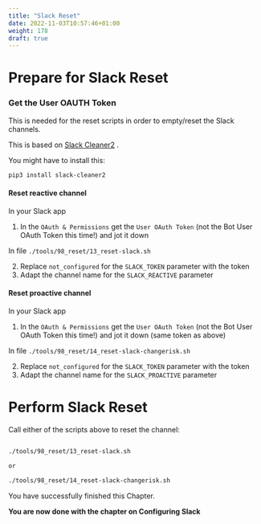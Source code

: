 ```yaml
---
title: "Slack Reset"
date: 2022-11-03T10:57:46+01:00
weight: 178
draft: true
---
```


# Prepare for Slack Reset


### Get the User OAUTH Token

This is needed for the reset scripts in order to empty/reset the Slack channels.

This is based on <a href="https://github.com/sgratzl/slack_cleaner2" target="_blank" >Slack Cleaner2</a> .

You might have to install this:

```bash
pip3 install slack-cleaner2
```
#### Reset reactive channel 

In your Slack app

1. In the `OAuth & Permissions` get the `User OAuth Token` (not the Bot User OAuth Token this time!) and jot it down

In file `./tools/98_reset/13_reset-slack.sh`

2. Replace `not_configured` for the `SLACK_TOKEN` parameter with the token 
3. Adapt the channel name for the `SLACK_REACTIVE` parameter


#### Reset proactive channel 

In your Slack app

1. In the `OAuth & Permissions` get the `User OAuth Token` (not the Bot User OAuth Token this time!) and jot it down (same token as above)

In file `./tools/98_reset/14_reset-slack-changerisk.sh`

2. Replace `not_configured` for the `SLACK_TOKEN` parameter with the token 
3. Adapt the channel name for the `SLACK_PROACTIVE` parameter



# Perform Slack Reset

Call either of the scripts above to reset the channel:

```bash

./tools/98_reset/13_reset-slack.sh

or

./tools/98_reset/14_reset-slack-changerisk.sh

```



<InlineNotification kind="success">

You have successfully finished this Chapter.

**You are now done with the chapter on  Configuring Slack**


</InlineNotification>

